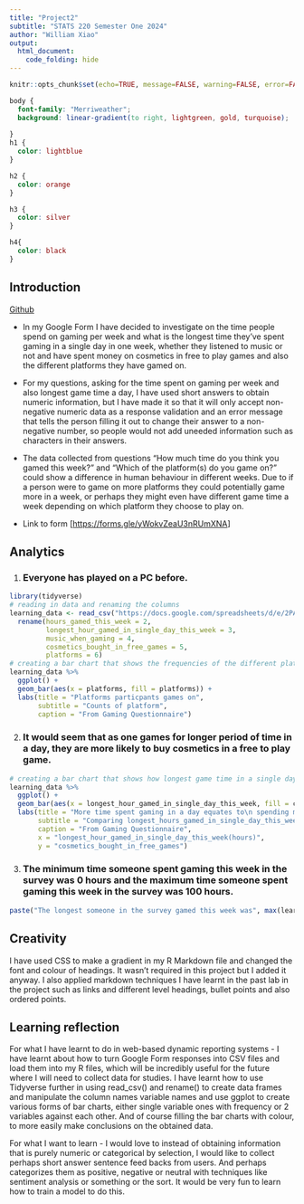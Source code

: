 ```yaml
---
title: "Project2"
subtitle: "STATS 220 Semester One 2024"
author: "William Xiao"
output:
  html_document:
    code_folding: hide
---
```


```r
knitr::opts_chunk$set(echo=TRUE, message=FALSE, warning=FALSE, error=FALSE)
```

```css
body {
  font-family: "Merriweather";
  background: linear-gradient(to right, lightgreen, gold, turquoise);
  
}
h1 {
  color: lightblue
}

h2 {
  color: orange
}

h3 {
  color: silver
}

h4{
  color: black
}
```

## Introduction

[Github](https://github.com/wzxiao1/stats220)

-   In my Google Form I have decided to investigate on the time people spend on gaming per week and what is the longest time they've spent gaming in a single day in one week, whether they listened to music or not and have spent money on cosmetics in free to play games and also the different platforms they have gamed on.

-   For my questions, asking for the time spent on gaming per week and also longest game time a day, I have used short answers to obtain numeric information, but I have made it so that it will only accept non-negative numeric data as a response validation and an error message that tells the person filling it out to change their answer to a non-negative number, so people would not add uneeded information such as characters in their answers.

-   The data collected from questions "How much time do you think you gamed this week?" and "Which of the platform(s) do you game on?" could show a difference in human behaviour in different weeks. Due to if a person were to game on more platforms they could potentially game more in a week, or perhaps they might even have different game time a week depending on which platform they choose to play on.

-   Link to form [<https://forms.gle/yWokvZeaU3nRUmXNA>]

## Analytics

1.  

    ### Everyone has played on a PC before.

```r
library(tidyverse)
# reading in data and renaming the columns
learning_data <- read_csv("https://docs.google.com/spreadsheets/d/e/2PACX-1vQalG7g4rUZFw6DUp7axOtx8xWo7PwCUn8yIT2I2-MVoNNWj3EInTsMIkggKRgKb9tcb0i5sye5jav_/pub?output=csv") %>%
  rename(hours_gamed_this_week = 2,
         longest_hour_gamed_in_single_day_this_week = 3,
         music_when_gaming = 4,
         cosmetics_bought_in_free_games = 5,
         platforms = 6)
# creating a bar chart that shows the frequencies of the different platforms gamed on
learning_data %>%
  ggplot() +
  geom_bar(aes(x = platforms, fill = platforms)) +
  labs(title = "Platforms particpants games on",
       subtitle = "Counts of platform",
       caption = "From Gaming Questionnaire")
```

2.  

    ### It would seem that as one games for longer period of time in a day, they are more likely to buy cosmetics in a free to play game.

```r
# creating a bar chart that shows how longest game time in a single day corresponds to buying cosmetics in free game
learning_data %>%
  ggplot() +
  geom_bar(aes(x = longest_hour_gamed_in_single_day_this_week, fill = cosmetics_bought_in_free_games)) +
  labs(title = "More time spent gaming in a day equates to\n spending money on cosmetics in free2play games?",
       subtitle = "Comparing longest_hours_gamed_in_single_day_this_week and\n frequency of cosmetics_bought_in_free_games for participant on gaming survey",
       caption = "From Gaming Questionnaire",
       x = "longest_hour_gamed_in_single_day_this_week(hours)",
       y = "cosmetics_bought_in_free_games")
```

3.  

    ### The minimum time someone spent gaming this week in the survey was 0 hours and the maximum time someone spent gaming this week in the survey was 100 hours.

```r
paste("The longest someone in the survey gamed this week was", max(learning_data$hours_gamed_this_week), "hours", "whilst the shortest time was", min(learning_data$hours_gamed_this_week),"hours")
```

## Creativity

I have used CSS to make a gradient in my R Markdown file and changed the font and colour of headings. It wasn't required in this project but I added it anyway. I also applied markdown techniques I have learnt in the past lab in the project such as links and different level headings, bullet points and also ordered points.

## Learning reflection

For what I have learnt to do in web-based dynamic reporting systems - I have learnt about how to turn Google Form responses into CSV files and load them into my R files, which will be incredibly useful for the future where I will need to collect data for studies. I have learnt how to use Tidyverse further in using read_csv() and rename() to create data frames and manipulate the column names variable names and use ggplot to create various forms of bar charts, either single variable ones with frequency or 2 variables against each other. And of course filling the bar charts with colour, to more easily make conclusions on the obtained data.

For what I want to learn - I would love to instead of obtaining information that is purely numeric or categorical by selection, I would like to collect perhaps short answer sentence feed backs from users. And perhaps categorizes them as positive, negative or neutral with techniques like sentiment analysis or something or the sort. It would be very fun to learn how to train a model to do this.
